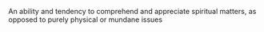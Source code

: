 {{rfc}}
An ability and tendency to comprehend and appreciate spiritual matters, as opposed to purely physical or mundane issues